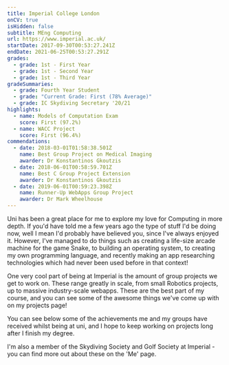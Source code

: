 ```yaml
---
title: Imperial College London
onCV: true
isHidden: false
subtitle: MEng Computing
url: https://www.imperial.ac.uk/
startDate: 2017-09-30T00:53:27.241Z
endDate: 2021-06-25T00:53:27.291Z
grades:
  - grade: 1st - First Year
  - grade: 1st - Second Year
  - grade: 1st - Third Year
gradeSummaries:
  - grade: Fourth Year Student
  - grade: "Current Grade: First (78% Average)"
  - grade: IC Skydiving Secretary '20/21
highlights:
  - name: Models of Computation Exam
    score: First (97.2%)
  - name: WACC Project
    score: First (96.4%)
commendations:
  - date: 2018-03-01T01:58:38.501Z
    name: Best Group Project on Medical Imaging
    awarder: Dr Konstantinos Gkoutzis
  - date: 2018-06-01T00:58:59.701Z
    name: Best C Group Project Extension
    awarder: Dr Konstantinos Gkoutzis
  - date: 2019-06-01T00:59:23.398Z
    name: Runner-Up WebApps Group Project
    awarder: Dr Mark Wheelhouse
---
```


Uni has been a great place for me to explore my love for Computing in more depth. If you'd have told me a few years ago the type of stuff I'd be doing now, well I mean I'd probably have believed you, since I've always enjoyed it. However, I've managed to do things such as creating a life-size arcade machine for the game Snake, to building an operating system, to creating my own programming language, and recently making an app researching technologies which had never been used before in that context!

One very cool part of being at Imperial is the amount of group projects we get to work on. These range greatly in scale, from small Robotics projects, up to massive industry-scale webapps. These are the best part of my course, and you can see some of the awesome things we've come up with on my projects page!

You can see below some of the achievements me and my groups have received whilst being at uni, and I hope to keep working on projects long after I finish my degree.

I'm also a member of the Skydiving Society and Golf Society at Imperial - you can find more out about these on the 'Me' page.
